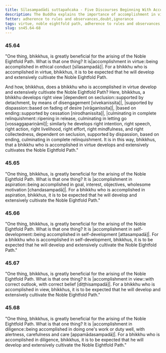 ```yaml
---
title: Sīlasampadādi suttapañcaka - Five Discourses Beginning With Accomplishment in Virtue
description: The Buddha explains the importance of accomplishment in virtue, aspiration, self-development, view, and diligence in the development and cultivation of the noble eightfold path.
fetter: adherence to rules and observances,doubt,ignorance
tags: virtue, noble eightfold path, adherence to rules and observances, sn, sn45-56, sn45, aspiration, self-development, right view, diligence
slug: sn45.64-68
---
```


### 45.64

"One thing, bhikkhus, is greatly beneficial for the arising of the Noble Eightfold Path. What is that one thing? It is\|accomplishment in virtue::being accomplished in ethical conduct [sīlasampadā]|. For a bhikkhu who is accomplished in virtue, bhikkhus, it is to be expected that he will develop and extensively cultivate the Noble Eightfold Path.

And how, bhikkhus, does a bhikkhu who is accomplished in virtue develop and extensively cultivate the Noble Eightfold Path? Here, bhikkhus, a bhikkhu develops right view \|dependent on seclusion::supported by detachment, by means of disengagement [vivekanissita]|, \|supported by dispassion::based on fading of desire [virāganissita]|, \|based on ending::supported by cessation [nirodhanissita]|, \|culminating in complete relinquishment::ripening in release, culminating in letting go [vossaggapariṇāmī]|; similarly he develops right intention, right speech, right action, right livelihood, right effort, right mindfulness, and right collectedness, dependent on seclusion, supported by dispassion, based on ending, culminating in complete relinquishment. It is in this way, bhikkhus, that a bhikkhu who is accomplished in virtue develops and extensively cultivates the Noble Eightfold Path."

### 45.65

"One thing, bhikkhus, is greatly beneficial for the arising of the Noble Eightfold Path. What is that one thing? It is \|accomplishment in aspiration::being accomplished in goal, interest, objectives, wholesome motivation [chandasampadā]|. For a bhikkhu who is accomplished in aspiration, bhikkhus, it is to be expected that he will develop and extensively cultivate the Noble Eightfold Path."

### 45.66

"One thing, bhikkhus, is greatly beneficial for the arising of the Noble Eightfold Path. What is that one thing? It is \|accomplishment in self-development::being accomplished in self-development [attasampadā]|. For a bhikkhu who is accomplished in self-development, bhikkhus, it is to be expected that he will develop and extensively cultivate the Noble Eightfold Path."

### 45.67

"One thing, bhikkhus, is greatly beneficial for the arising of the Noble Eightfold Path. What is that one thing? It is \|accomplishment in view::with correct outlook, with correct belief [diṭṭhisampadā]|. For a bhikkhu who is accomplished in view, bhikkhus, it is to be expected that he will develop and extensively cultivate the Noble Eightfold Path."

### 45.68

"One thing, bhikkhus, is greatly beneficial for the arising of the Noble Eightfold Path. What is that one thing? It is \|accomplishment in diligence::being accomplished in doing one's work or duty well, with alertness, carefulness and care [appamādasampadā]|. For a bhikkhu who is accomplished in diligence, bhikkhus, it is to be expected that he will develop and extensively cultivate the Noble Eightfold Path."
